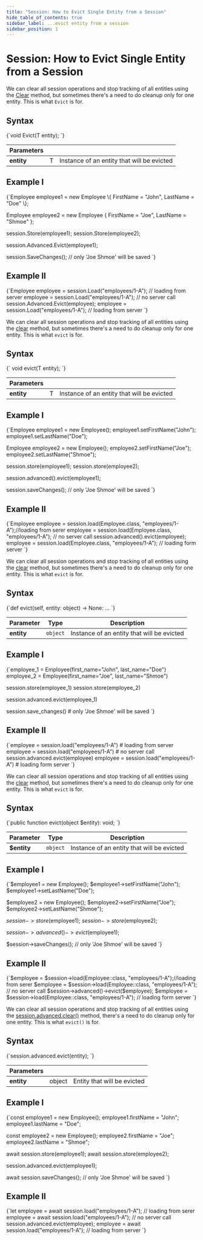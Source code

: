 ---
title: "Session: How to Evict Single Entity from a Session"
hide_table_of_contents: true
sidebar_label: ...evict entity from a session
sidebar_position: 1
---




# Session: How to Evict Single Entity from a Session
<LanguageSwitcher supportedLanguages={supportedLanguages} />
<LanguageContent language="csharp">


We can clear all session operations and stop tracking of all entities using the 
[Clear](../../../client-api/session/how-to/clear-a-session.mdx) method, but sometimes 
there's a need to do cleanup only for one entity. This is what `Evict` is for.

## Syntax

<TabItem value="evict_1" label="evict_1">
<CodeBlock language="csharp">
{`void Evict<T>(T entity);
`}
</CodeBlock>
</TabItem>

| Parameters | | |
| ------------- | ------------- | ----- |
| **entity** | T | Instance of an entity that will be evicted |

## Example I

<TabItem value="evict_2" label="evict_2">
<CodeBlock language="csharp">
{`Employee employee1 = new Employee
\{
    FirstName = "John",
    LastName = "Doe"
\};

Employee employee2 = new Employee
\{
    FirstName = "Joe",
    LastName = "Shmoe"
\};

session.Store(employee1);
session.Store(employee2);

session.Advanced.Evict(employee1);

session.SaveChanges(); // only 'Joe Shmoe' will be saved
`}
</CodeBlock>
</TabItem>

## Example II

<TabItem value="evict_3" label="evict_3">
<CodeBlock language="csharp">
{`Employee employee = session.Load<Employee>("employees/1-A"); // loading from server
employee = session.Load<Employee>("employees/1-A"); // no server call
session.Advanced.Evict(employee);
employee = session.Load<Employee>("employees/1-A"); // loading from server
`}
</CodeBlock>
</TabItem>


</LanguageContent>
<LanguageContent language="java">


We can clear all session operations and stop tracking of all entities using the 
[clear](../../../client-api/session/how-to/clear-a-session.mdx) method, but sometimes 
there's a need to do cleanup only for one entity. This is what `evict` is for.

## Syntax

<TabItem value="evict_1" label="evict_1">
<CodeBlock language="java">
{`<T> void evict(T entity);
`}
</CodeBlock>
</TabItem>

| Parameters | | |
| ------------- | ------------- | ----- |
| **entity** | T | Instance of an entity that will be evicted |

## Example I

<TabItem value="evict_2" label="evict_2">
<CodeBlock language="java">
{`Employee employee1 = new Employee();
employee1.setFirstName("John");
employee1.setLastName("Doe");

Employee employee2 = new Employee();
employee2.setFirstName("Joe");
employee2.setLastName("Shmoe");

session.store(employee1);
session.store(employee2);

session.advanced().evict(employee1);

session.saveChanges(); // only 'Joe Shmoe' will be saved
`}
</CodeBlock>
</TabItem>

## Example II

<TabItem value="evict_3" label="evict_3">
<CodeBlock language="java">
{`Employee employee = session.load(Employee.class, "employees/1-A");//loading from serer
employee = session.load(Employee.class, "employees/1-A"); // no server call
session.advanced().evict(employee);
employee = session.load(Employee.class, "employees/1-A"); // loading form server
`}
</CodeBlock>
</TabItem>


</LanguageContent>
<LanguageContent language="python">


We can clear all session operations and stop tracking of all entities using the 
[clear](../../../client-api/session/how-to/clear-a-session.mdx) method, but sometimes 
there's a need to do cleanup only for one entity. This is what `evict` is for.

## Syntax

<TabItem value="evict_1" label="evict_1">
<CodeBlock language="python">
{`def evict(self, entity: object) -> None: ...
`}
</CodeBlock>
</TabItem>

| Parameter | Type | Description |
| --------- | ---- | ----------- |
| **entity** | `object` | Instance of an entity that will be evicted |

## Example I

<TabItem value="evict_2" label="evict_2">
<CodeBlock language="python">
{`employee_1 = Employee(first_name="John", last_name="Doe")
employee_2 = Employee(first_name="Joe", last_name="Shmoe")

session.store(employee_1)
session.store(employee_2)

session.advanced.evict(employee_1)

session.save_changes()  # only 'Joe Shmoe' will be saved
`}
</CodeBlock>
</TabItem>

## Example II

<TabItem value="evict_3" label="evict_3">
<CodeBlock language="python">
{`employee = session.load("employees/1-A")  # loading from server
employee = session.load("employees/1-A")  # no server call
session.advanced.evict(employee)
employee = session.load("employees/1-A")  # loading form server
`}
</CodeBlock>
</TabItem>


</LanguageContent>
<LanguageContent language="php">


We can clear all session operations and stop tracking of all entities using the 
[clear](../../../client-api/session/how-to/clear-a-session.mdx) method, but sometimes 
there's a need to do cleanup only for one entity. This is what `evict` is for.

## Syntax

<TabItem value="evict_1" label="evict_1">
<CodeBlock language="php">
{`public function evict(object $entity): void;
`}
</CodeBlock>
</TabItem>

| Parameter | Type | Description |
| --------- | ---- | ----------- |
| **$entity** | `object` | Instance of an entity that will be evicted |

## Example I

<TabItem value="evict_2" label="evict_2">
<CodeBlock language="php">
{`$employee1 = new Employee();
$employee1->setFirstName("John");
$employee1->setLastName("Doe");

$employee2 = new Employee();
$employee2->setFirstName("Joe");
$employee2->setLastName("Shmoe");

$session->store($employee1);
$session->store($employee2);

$session->advanced()->evict($employee1);

$session->saveChanges(); // only 'Joe Shmoe' will be saved
`}
</CodeBlock>
</TabItem>

## Example II

<TabItem value="evict_3" label="evict_3">
<CodeBlock language="php">
{`$employee = $session->load(Employee::class, "employees/1-A");//loading from serer
$employee = $session->load(Employee::class, "employees/1-A"); // no server call
$session->advanced()->evict($employee);
$employee = $session->load(Employee::class, "employees/1-A"); // loading form server
`}
</CodeBlock>
</TabItem>


</LanguageContent>
<LanguageContent language="nodejs">


We can clear all session operations and stop tracking of all entities using the 
[session.advanced.clear()](../../../client-api/session/how-to/clear-a-session.mdx) method, 
there's a need to do cleanup only for one entity. This is what `evict()` is for.

## Syntax

<TabItem value="evict_1" label="evict_1">
<CodeBlock language="js">
{`session.advanced.evict(entity);
`}
</CodeBlock>
</TabItem>

| Parameters | | |
| ------------- | ------------- | ----- |
| **entity** | object | Entity that will be evicted |

## Example I

<TabItem value="evict_2" label="evict_2">
<CodeBlock language="js">
{`const employee1 = new Employee();
employee1.firstName = "John";
employee1.lastName = "Doe";

const employee2 = new Employee();
employee2.firstName = "Joe";
employee2.lastName = "Shmoe";

await session.store(employee1);
await session.store(employee2);

session.advanced.evict(employee1);

await session.saveChanges();        // only 'Joe Shmoe' will be saved
`}
</CodeBlock>
</TabItem>

## Example II

<TabItem value="evict_3" label="evict_3">
<CodeBlock language="js">
{`let employee = await session.load("employees/1-A"); // loading from serer
employee = await session.load("employees/1-A");     // no server call
session.advanced.evict(employee);
employee = await session.load("employees/1-A");     // loading from server
`}
</CodeBlock>
</TabItem>


</LanguageContent>

<!---
### Session
- [What is a Session and How Does it Work](../../../client-api/session/what-is-a-session-and-how-does-it-work)
- [Clear a Session](../../../client-api/session/how-to/clear-a-session)
- [Refresh Entity](../../../client-api/session/how-to/refresh-entity)
- [How to Check if Entity has Changed](../../../client-api/session/how-to/check-if-entity-has-changed)


-->